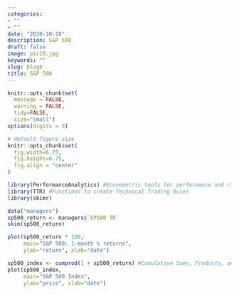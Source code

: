 ```yaml
---
categories:
- ""
- ""
date: "2020-10-18"
description: S&P 500
draft: false
image: pic10.jpg
keywords: ""
slug: blog6
title: S&P 500
---
```


```r
knitr::opts_chunk$set(
  message = FALSE, 
  warning = FALSE, 
  tidy=FALSE,   
  size="small")   
options(digits = 3)

# default figure size
knitr::opts_chunk$set(
  fig.width=6.75, 
  fig.height=6.75,
  fig.align = "center"
)
```

```r
library(PerformanceAnalytics) #Econometric tools for performance and risk analysis
library(TTR) #Functions to create Technical Trading Rules
library(skimr)
```

```r
data("managers")
sp500_return <- managers$`SP500 TR`
skim(sp500_return)
```

```r
plot(sp500_return * 100,
     main="S&P 500: 1-month % returns",
     ylab="return", xlab="date")

```

```r
sp500_index <- cumprod(1 + sp500_return) #Cumulative Sums, Products, and Extremes
plot(sp500_index,
     main="S&P 500 Index",
     ylab="price", xlab="date")
```


